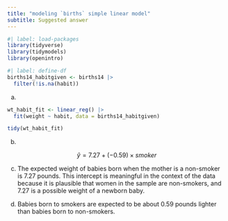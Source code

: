 ```yaml
---
title: "modeling `births` simple linear model"
subtitle: Suggested answer
---
```


```r
#| label: load-packages
library(tidyverse)
library(tidymodels)
library(openintro)
```

```r
#| label: define-df
births14_habitgiven <- births14 |>
  filter(!is.na(habit))
```
a.  

```r
wt_habit_fit <- linear_reg() |>
  fit(weight ~ habit, data = births14_habitgiven)

tidy(wt_habit_fit)
```

b.  

$$ \widehat{y} = 7.27 + (-0.59)\times smoker $$

c.  The expected weight of babies born when the mother is a non-smoker is 7.27 pounds. This intercept is meaningful in the context of the data because it is plausible that women in the sample are non-smokers, and 7.27 is a possible weight of a newborn baby. 

d.  Babies born to smokers are expected to be about 0.59 pounds lighter than babies born to non-smokers.